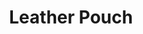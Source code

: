 ---
title: "Leather Pouch"
subtitle: ""
creator: ""
categories: ["clothes"]
featuredImage: "../src/assets/images/item/clothes/DSC02931.png"
views: ["../src/assets/images/item/clothes/DSC02931.png"]
nextItem: []
---